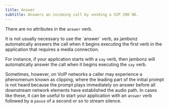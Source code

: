 ```yaml
---
title: Answer
subtitle: Answers an incoming call by sending a SIP 200 OK.
---
```


There are no attributes in the `answer` verb.

<Note>
It is not usually necessary to use the `answer` verb, as jambonz automatically answers the call 
when it begins executing the first verb in the application that requires a media connection.

For instance, if your application starts with a `say` verb, 
then jambonz will automatically answer the call when it begins executing the `say` verb. 

Sometimes, however, on  VoIP networks a caller may experience a phenomenum known as clipping, where the 
leading part of the initial prompt is not heard because the prompt plays immediately on answer before 
all downstream network elements have established the audio path.  In cases like these, it can be useful 
to start your application with an `answer` verb followed by a `pause` of a second or so to stream silence.  
</Note>

